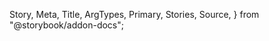   Story,
  Meta,
  Title,
  ArgTypes,
  Primary,
  Stories,
  Source,
} from "@storybook/addon-docs";

<Meta of={TooltipStories} />

<Title />

<a
  href="https://www.figma.com/file/YF8AvIq0MclfhGDvKgzypp/ioBricks-Design-System?type=design&node-id=1643%3A12710&mode=design&t=k4jSCm0Q182mRyVn-1"
  target="\_blank"
>
  View figma design
</a>

<Primary />

## How to set up

Add the following configurations to the `theme.tsx` and `Tooltip.ts` files, respectively.

```tsx dark
const theme = {
  components: {
    Tooltip: ConfigTooltip,
  },
};
```

```tsx dark
const ConfigTooltip = {
  baseStyle: {},
  variants: {},
  defaultProps: {},
};
```

## Props

<ArgTypes of={TooltipStories} />

## Stories

<Stories title="" />
